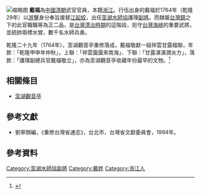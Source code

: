 [[File:澎湖龍王廟（觀音亭東廂房）.jpg|缩略图]]
'''戴福'''為[[中國|中國]][[清朝|清朝]]武官官員，本籍[[浙江|浙江]]。行伍出身的戴福於1764年（乾隆29年）以[[游擊|游擊]]身分奉旨接替[[江起蛟|江起蛟]]，出任[[澎湖水師協|澎湖水師協]]護理[[副將|副將]]。而隸屬[[台灣鎮|台灣鎮]]之下的此官職職等為正二品，是[[台灣清治時期|台灣清治時期]]的這階段，扼守[[台灣海峽|台灣海峽]]的重要武將，並統帥兩標水營，數千名水師兵勇。

乾隆二十九年（1764年），澎湖觀音亭重修落成，戴福敬獻一組祥雲甘露楹聯，年款：「乾隆甲申年仲秋」，上聯：「祥雲靄靄來南海」、下聯：「甘露湛湛潤炎方」，落款：「護理副總兵官戴福敬立」，亦為澎湖觀音亭收藏年份最早的文物。<ref name=":1">{{Cite book|title=《澎湖縣馬公市觀音亭志》|last=許|first=玉河|publisher=澎湖縣馬公市觀音亭|year=2020|isbn=9789869921909|location=澎湖縣|last2=陳|first2=英豪|language=zh-tw}}</ref>

== 相關條目 ==

* [[澎湖觀音亭|澎湖觀音亭]]
==參考文獻==
*劉寧顏編，《重修台灣省通志》，台北市，台灣省文獻委員會，1994年。

== 參考資料 ==
[[Category:澎湖水師協副將|Category:澎湖水師協副將]]
[[Category:戴姓|Category:戴姓]]
[[Category:浙江人|Category:浙江人]]
<references />{{start box}}
{{s-before|[[江起蛟|江起蛟]]}}
{{s-title|[[澎湖水師協|澎湖水師協]][[副將|副將]]|1764年上任}}
{{s-after|[[許德|許德]]}}
{{end box}}